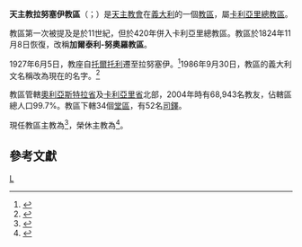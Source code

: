{{Multiple issues|
{{Refimprove|time=2019-08-23T17:05:15+00:00}}
{{Primarysources|time=2020-04-09T18:11:49+00:00}}
}}
{{NoteTA
|1=zh-hk:安多尼; zh-mo:安多尼; zh-tw:安東尼;
}}
{{Infobox diocese
|name =拉努塞伊
|jurisdiction = 教區
|latin = Dioecesis Oleastrensis
|local =
|border = catholic
|image = Lanusei3dcattedrale.jpg
|image_size = 250px
|image_alt = 
|caption = 拉努塞伊主教座堂
|location = [[義大利|義大利]]
|rite = [[羅馬禮|羅馬禮]]
|territory = [[奧利亞斯特拉省|奧利亞斯特拉省]]及[[卡利亞里省|卡利亞里省]]北部
|population =68,943
|patron =
|province = [[天主教卡利亞里總教區|卡利亞里]]
|established = 10世紀－12世紀
|cathedral = {{link-en|拉努塞伊主教座堂|Lanusei Cathedral|聖瑪利亞瑪達肋納主教座堂}}
|co-cathedral = 
|leadership = 主教 
|website =[http://www.diocesilanusei.it/ 官方網頁]
|pope = {{incumbent pope}}
|ordinary = {{link-it|安多尼·穆拉 (主教)|Antonio Mura (vescovo)|安多尼·穆拉}}
|coadjutor bishop = 
|auxiliary = 
|emeritus = {{link-it|安提約古·皮塞杜|Antioco Piseddu}}
|map = [[File:Roman_Catholic_Diocese_of_Lanusei.jpg|250px]]
|map_caption = 教區管轄圖
}}

'''天主教拉努塞伊教區'''（{{lang-la|Dioecesis Oleastrensis}}；{{lang-it|Diocesi di Lanusei}}）是[[天主教會|天主教會]]在[[義大利|義大利]]的一個[[教區|教區]]，屬[[天主教卡利亞里總教區|卡利亞里總教區]]。

教區第一次被提及是於11世紀，但於420年併入卡利亞里總教區。教區於1824年11月8日恢復，改稱'''加爾泰利-努奧羅教區'''。

1927年6月5日，教座自[[托爾托利|托爾托利]]遷至拉努塞伊。<ref>{{cite book |title=ACTA APOSTOLICAE SEDIS |volume=XIX |year=1927 |publisher=Typis Polyglottis Vaticanis |pages=331-332 |url=https://www.vatican.va/archive/aas/documents/AAS-19-1927-ocr.pdf |accessdate=2020-04-09 |archiveurl=https://web.archive.org/web/20200409173428/https://www.vatican.va/archive/aas/documents/AAS-19-1927-ocr.pdf |archivedate=2020-04-09 |language=la |dead-url=no }}</ref>1986年9月30日，教區的義大利文名稱改為現在的名字。<ref>{{cite book |title=ACTA APOSTOLICAE SEDIS |volume=LXXIX |year=1987 |publisher=Typis Polyglottis Vaticanis |pages=449-450 |url=https://www.vatican.va/archive/aas/documents/AAS-79-1987-ocr.pdf |accessdate=2020-04-09 |archiveurl=https://web.archive.org/web/20200409173800/https://www.vatican.va/archive/aas/documents/AAS-79-1987-ocr.pdf |archivedate=2020-04-09 |language=la |dead-url=no }}</ref>

教區管轄[[奧利亞斯特拉省|奧利亞斯特拉省]]及[[卡利亞里省|卡利亞里省]]北部，2004年時有68,943名教友，佔轄區總人口99.7%。教區下轄34個[[堂區|堂區]]，有52名[[司鐸|司鐸]]。

現任教區主教為{{link-it|安多尼·穆拉 (主教)|Antonio Mura (vescovo)|安多尼·穆拉}}<ref>{{cite press release |title=Resignations and Appointments, 09.04.2020 |url=https://press.vatican.va/content/salastampa/en/bollettino/pubblico/2020/04/09/200409a.html |publisher=Holy See Press Office |accessdate=2020-04-09 |archiveurl=https://web.archive.org/web/20200409172111/https://press.vatican.va/content/salastampa/en/bollettino/pubblico/2020/04/09/200409a.html |archivedate=2020-04-09 |language=en |date=2020-04-09 |dead-url=no }}</ref>，榮休主教為{{link-it|安提約古·皮塞杜|Antioco Piseddu}}<ref>{{cite press release |title=RINUNCE E NOMINE, 31.01.2014 |url=https://press.vatican.va/content/salastampa/it/bollettino/pubblico/2014/01/31/0074/00153.html |publisher=Sala Stampa della Santa Sede |accessdate=2020-04-09 |archiveurl=https://web.archive.org/web/20200409180438/https://press.vatican.va/content/salastampa/it/bollettino/pubblico/2014/01/31/0074/00153.html |archivedate=2020-04-09 |language=it |date=2014-01-31 |dead-url=no }}</ref>。

==參考文獻==
{{reflist}}

[[Category:義大利天主教教區|L]]
{{意大利天主教教區}}